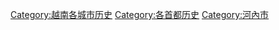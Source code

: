 [[Category:越南各城市历史|Category:越南各城市历史]]
[[Category:各首都历史|Category:各首都历史]]
[[Category:河內市|Category:河內市]]